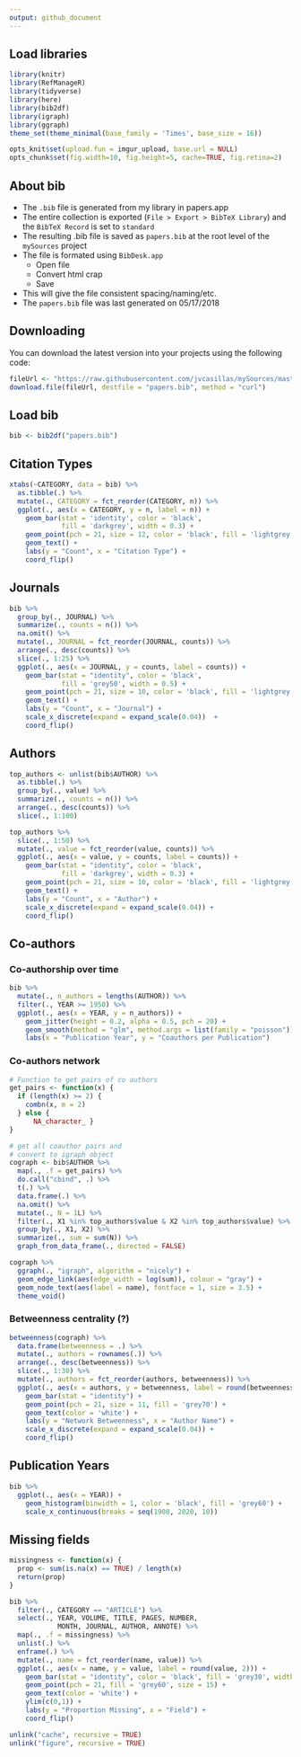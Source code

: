 ```yaml
---
output: github_document
---
```


## Load libraries

```r
library(knitr)
library(RefManageR)
library(tidyverse)
library(here)
library(bib2df)
library(igraph)
library(ggraph)
theme_set(theme_minimal(base_family = 'Times', base_size = 16))
```

```r
opts_knit$set(upload.fun = imgur_upload, base.url = NULL)
opts_chunk$set(fig.width=10, fig.height=5, cache=TRUE, fig.retina=2)
```

## About bib

- The `.bib` file is generated from my library in papers.app
- The entire collection is exported (`File > Export > BibTeX Library`) and 
the `BibTeX Record` is set to `standard`
- The resulting .bib file is saved as `papers.bib` at the root level of the 
`mySources` project
- The file is formated using `BibDesk.app`
  - Open file
  - Convert html crap
  - Save
- This will give the file consistent spacing/naming/etc.
- The `papers.bib` file was last generated on 05/17/2018

## Downloading

You can download the latest version into your projects using the following code: 

```r
fileUrl <- "https://raw.githubusercontent.com/jvcasillas/mySources/master/papers.bib"
download.file(fileUrl, destfile = "papers.bib", method = "curl")
```

## Load bib

```r
bib <- bib2df("papers.bib")
```


## Citation Types

```r
xtabs(~CATEGORY, data = bib) %>% 
  as.tibble(.) %>% 
  mutate(., CATEGORY = fct_reorder(CATEGORY, n)) %>% 
  ggplot(., aes(x = CATEGORY, y = n, label = n)) + 
    geom_bar(stat = 'identity', color = 'black', 
             fill = 'darkgrey', width = 0.3) + 
    geom_point(pch = 21, size = 12, color = 'black', fill = 'lightgrey') + 
    geom_text() + 
    labs(y = "Count", x = "Citation Type") + 
    coord_flip() 
```

## Journals

```r
bib %>% 
  group_by(., JOURNAL) %>% 
  summarize(., counts = n()) %>% 
  na.omit() %>% 
  mutate(., JOURNAL = fct_reorder(JOURNAL, counts)) %>% 
  arrange(., desc(counts)) %>% 
  slice(., 1:25) %>% 
  ggplot(., aes(x = JOURNAL, y = counts, label = counts)) + 
    geom_bar(stat = "identity", color = 'black', 
             fill = 'grey50', width = 0.5) + 
    geom_point(pch = 21, size = 10, color = 'black', fill = 'lightgrey') + 
    geom_text() + 
    labs(y = "Count", x = "Journal") + 
    scale_x_discrete(expand = expand_scale(0.04))  + 
    coord_flip() 
```


## Authors

```r
top_authors <- unlist(bib$AUTHOR) %>% 
  as.tibble(.) %>%
  group_by(., value) %>% 
  summarize(., counts = n()) %>% 
  arrange(., desc(counts)) %>% 
  slice(., 1:100) 

top_authors %>% 
  slice(., 1:50) %>% 
  mutate(., value = fct_reorder(value, counts)) %>% 
  ggplot(., aes(x = value, y = counts, label = counts)) + 
    geom_bar(stat = "identity", color = 'black', 
             fill = 'darkgrey', width = 0.3) + 
    geom_point(pch = 21, size = 10, color = 'black', fill = 'lightgrey') + 
    geom_text() + 
    labs(y = "Count", x = "Author") + 
    scale_x_discrete(expand = expand_scale(0.04)) + 
    coord_flip()
```

## Co-authors

### Co-authorship over time

```r
bib %>% 
  mutate(., n_authors = lengths(AUTHOR)) %>% 
  filter(., YEAR >= 1950) %>% 
  ggplot(., aes(x = YEAR, y = n_authors)) + 
    geom_jitter(height = 0.2, alpha = 0.5, pch = 20) + 
    geom_smooth(method = "glm", method.args = list(family = "poisson")) + 
    labs(x = "Publication Year", y = "Coauthors per Publication")
```

### Co-authors network

```r
# Function to get pairs of co authors
get_pairs <- function(x) {
  if (length(x) >= 2) {
    combn(x, m = 2) 
  } else { 
      NA_character_ }
}

# get all coauthor pairs and 
# convert to igraph object
cograph <- bib$AUTHOR %>% 
  map(., .f = get_pairs) %>% 
  do.call("cbind", .) %>% 
  t(.) %>% 
  data.frame(.) %>% 
  na.omit() %>% 
  mutate(., N = 1L) %>% 
  filter(., X1 %in% top_authors$value & X2 %in% top_authors$value) %>% 
  group_by(., X1, X2) %>% 
  summarize(., sum = sum(N)) %>% 
  graph_from_data_frame(., directed = FALSE)

cograph %>% 
  ggraph(., "igraph", algorithm = "nicely") + 
  geom_edge_link(aes(edge_width = log(sum)), colour = "gray") + 
  geom_node_text(aes(label = name), fontface = 1, size = 3.5) + 
  theme_void()
```

### Betweenness centrality (?)

```r
betweenness(cograph) %>% 
  data.frame(betweenness = .) %>% 
  mutate(., authors = rownames(.)) %>% 
  arrange(., desc(betweenness)) %>% 
  slice(., 1:30) %>% 
  mutate(., authors = fct_reorder(authors, betweenness)) %>% 
  ggplot(., aes(x = authors, y = betweenness, label = round(betweenness))) + 
    geom_bar(stat = "identity") + 
    geom_point(pch = 21, size = 11, fill = 'grey70') + 
    geom_text(color = 'white') + 
    labs(y = "Network Betweenness", x = "Author Name") + 
    scale_x_discrete(expand = expand_scale(0.04)) + 
    coord_flip()
```


## Publication Years

```r
bib %>% 
  ggplot(., aes(x = YEAR)) + 
    geom_histogram(binwidth = 1, color = 'black', fill = 'grey60') + 
    scale_x_continuous(breaks = seq(1900, 2020, 10))
```

## Missing fields

```r
missingness <- function(x) {
  prop <- sum(is.na(x) == TRUE) / length(x)
  return(prop)
} 

bib %>% 
  filter(., CATEGORY == "ARTICLE") %>% 
  select(., YEAR, VOLUME, TITLE, PAGES, NUMBER, 
            MONTH, JOURNAL, AUTHOR, ANNOTE) %>% 
  map(., .f = missingness) %>% 
  unlist(.) %>% 
  enframe(.) %>% 
  mutate(., name = fct_reorder(name, value)) %>% 
  ggplot(., aes(x = name, y = value, label = round(value, 2))) +
    geom_bar(stat = "identity", color = 'black', fill = 'grey30', width = 0.5) + 
    geom_point(pch = 21, fill = 'grey60', size = 15) + 
    geom_text(color = 'white') + 
    ylim(c(0,1)) +
    labs(y = "Proportion Missing", x = "Field") + 
    coord_flip()
```


```r
unlink("cache", recursive = TRUE)
unlink("figure", recursive = TRUE)
```



